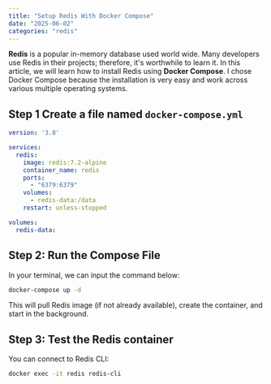 ```yaml
---
title: "Setup Redis With Docker Compose"
date: "2025-06-02"
categories: "redis"
---
```


**Redis** is a popular in-memory database used world wide. Many developers use Redis in their projects; therefore, it's worthwhile to learn it. 
In this article, we will learn how to install Redis using **Docker Compose**. I chose Docker Compose because the installation is very easy and work across various multiple operating systems. 

## Step 1 Create a file named `docker-compose.yml`
```yaml
version: '3.8'

services:
  redis:
    image: redis:7.2-alpine
    container_name: redis
    ports:
      - "6379:6379"
    volumes:
      - redis-data:/data
    restart: unless-stopped

volumes:
  redis-data:
```

## Step 2: Run the Compose File
In your terminal, we can input the command below:
```bash
docker-compose up -d 
``` 
This will pull Redis image (if not already available), create the container, and start in the background.

## Step 3: Test the Redis container
You can connect to Redis CLI:
```bash
docker exec -it redis redis-cli
``` 







